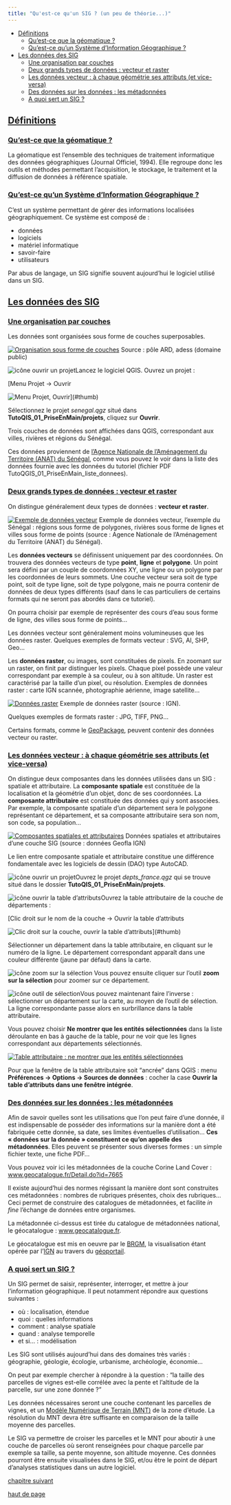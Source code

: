 ```yaml
---
title: "Qu'est-ce qu'un SIG ? (un peu de théorie...)"
---
```



* [Définitions](#I11)
	+ [Qu'est-ce que la géomatique ?](#I11a)
	+ [Qu'est-ce qu'un Système d'Information Géographique ?](#I11b)
* [Les données des SIG](#I12)
	+ [Une organisation par couches](#I12a)
	+ [Deux grands types de données : vecteur et raster](#I12b)
	+ [Les données vecteur : à chaque géométrie ses attributs (et vice-versa)](#I12c)
	+ [Des données sur les données : les métadonnées](#I12d)
	+ [A quoi sert un SIG ?](#I12e)

## [Définitions](#I11) {#I11}


### [Qu'est-ce que la géomatique ?](#I11a) {#I11a}


La géomatique est l'ensemble des techniques de traitement informatique des données géographiques (Journal Officiel, 1994). Elle regroupe donc les outils et méthodes permettant l'acquisition, le stockage, le traitement et la diffusion de données à référence spatiale.


### [Qu'est-ce qu'un Système d'Information Géographique ?](#I11b) {#I11b}


C'est un système permettant de gérer des informations localisées géographiquement. Ce système est composé de :


* données
* logiciels
* matériel informatique
* savoir-faire
* utilisateurs


Par abus de langage, un SIG signifie souvent aujourd'hui le logiciel utilisé dans un SIG.


## [Les données des SIG](#I12) {#I12}


### [Une organisation par couches](#I12a) {#I12a}


Les données sont organisées sous forme de couches superposables.



[![Organisation sous forme de couches](illustrations/tous/1_1_couches.png)](illustrations/tous/1_1_couches.svg)
Source : pôle ARD, adess (domaine public)


![icône ouvrir un projet](illustrations/tous/1_1_ouvrir_projet_icone.png)Lancez le logiciel QGIS. Ouvrez un projet :
   

[Menu Projet → Ouvrir
 
![Menu Projet, Ouvrir](illustrations/tous/1_1_ouvrir_projet.png)](#thumb)



Sélectionnez le projet *senegal.qgz* situé dans **TutoQIS\_01\_PriseEnMain/projets**, cliquez sur **Ouvrir**.


Trois couches de données sont affichées dans QGIS, correspondant aux villes, rivières et régions du Sénégal.


Ces données proviennent de [l'Agence Nationale de l'Aménagement du Territoire (ANAT) du Sénégal](http://www.basegeo.gouv.sn/), comme vous pouvez le voir dans la liste des données fournie avec les données du tutoriel (fichier PDF TutoQGIS\_01\_PriseEnMain\_liste\_donnees).



### [Deux grands types de données : vecteur et raster](#I12b) {#I12b}


On distingue généralement deux types de données : **vecteur et raster**.



[![Exemple de données vecteur](illustrations/tous/1_1_vecteur.png)](illustrations/tous/1_1_vecteur.png)
Exemple de données vecteur, l'exemple du Sénégal : régions sous forme de polygones, rivières sous forme de lignes et villes sous forme de points (source : Agence Nationale de l'Aménagement du Territoire (ANAT) du Sénégal).

Les **données vecteurs** se définissent uniquement par des coordonnées. On trouvera des données vecteurs de type **point**, **ligne** et **polygone**. Un point sera défini par un couple de coordonnées XY, une ligne ou un polygone par les coordonnées de leurs sommets. Une couche vecteur sera soit de type point, soit de type ligne, soit de type polygone, mais ne pourra contenir de données de deux types différents (sauf dans le cas particuliers de certains formats qui ne seront pas abordés dans ce tutoriel).


On pourra choisir par exemple de représenter des cours d'eau sous forme de ligne, des villes sous forme de points...


Les données vecteur sont généralement moins volumineuses que les données raster. Quelques exemples de formats vecteur : SVG, AI, SHP, Geo...


Les **données raster**, ou images, sont constituées de pixels. En zoomant sur un raster, on finit par distinguer les pixels. Chaque pixel possède une valeur correspondant par exemple à sa couleur, ou à son altitude. Un raster est caractérisé par la taille d'un pixel, ou résolution. Exemples de données raster : carte IGN scannée, photographie aérienne, image satellite...



[![Données raster](illustrations/tous/1_1_raster.png)](illustrations/tous/1_1_raster.png)
Exemple de données raster (source : IGN).

Quelques exemples de formats raster : JPG, TIFF, PNG...


Certains formats, comme le [GeoPackage](https://www.geopackage.org/), peuvent contenir des données vecteur ou raster.


### [Les données vecteur : à chaque géométrie ses attributs (et vice-versa)](#I12c) {#I12c}


On distingue deux composantes dans les données utilisées dans un SIG : spatiale et attributaire. La **composante spatiale** est constituée de la localisation et la géométrie d'un objet, donc de ses coordonnées. La **composante attributaire** est constituée des données qui y sont associées. Par exemple, la composante spatiale d'un département sera le polygone représentant ce département, et sa composante attributaire sera son nom, son code, sa population...



[![Composantes spatiales et attributaires](illustrations/tous/1_1_spatial_attrib.png)](illustrations/tous/1_1_spatial_attrib.png)
Données spatiales et attributaires d'une couche SIG (source : données Geofla IGN) 

Le lien entre composante spatiale et attributaire constitue une différence fondamentale avec les logiciels de dessin (DAO) type AutoCAD.



![icône ouvrir un projet](illustrations/tous/1_1_ouvrir_projet_icone.png)Ouvrez le projet 
 *depts\_france.qgz* qui se trouve situé dans le dossier **TutoQIS\_01\_PriseEnMain/projets**.
 


![icône ouvrir la table d'attributs](illustrations/tous/1_1_ouvrir_table_icone.png)Ouvrez la table attributaire de la couche de départements :
   

[Clic droit sur le nom de la couche → Ouvrir la table d'attributs
 
![Clic droit sur la couche, ouvrir la table d'attributs](illustrations/tous/1_1_ouvrir_table.png)](#thumb)



Sélectionner un département dans la table attributaire, en cliquant sur le numéro de la ligne. Le département correspondant apparaît dans une couleur différente (jaune par défaut) dans la carte. 


![icône zoom sur la sélection](illustrations/tous/1_1_zoom_selection_icone.png) Vous pouvez ensuite cliquer sur l'outil **zoom sur la sélection** pour zoomer sur ce département.


![icône outil de sélection](illustrations/tous/1_1_selection_icone.png)Vous pouvez maintenant faire l'inverse : sélectionner un département sur la carte, au moyen de l'outil de sélection. La ligne correspondante passe alors en surbrillance dans la table attributaire.


Vous pouvez choisir **Ne montrer que les entités sélectionnées** dans la liste déroulante en bas à gauche de la table, pour ne voir que les lignes correspondant aux départements sélectionnés.



[![Table attributaire : ne montrer que les entités sélectionnées](illustrations/tous/1_1_table_liste_deroulante.png)](illustrations/tous/1_1_table_liste_deroulante.png)

Pour que la fenêtre de la table attributaire soit "ancrée" dans QGIS : menu **Préférences → Options → Sources de données** : cocher la case **Ouvrir la table d'attributs dans une fenêtre intégrée**.



### [Des données sur les données : les métadonnées](#I12d) {#I12d}


Afin de savoir quelles sont les utilisations que l'on peut faire d'une donnée, il est indispensable de posséder des informations sur la manière dont a été fabriquée cette donnée, sa date, ses limites éventuelles d'utilisation... **Ces « données sur la donnée » constituent ce qu'on appelle des métadonnées**. Elles peuvent se présenter sous diverses formes : un simple fichier texte, une fiche PDF...


Vous pouvez voir ici les métadonnées de la couche Corine Land Cover : [www.geocatalogue.fr/Detail.do?id=7665](http://www.geocatalogue.fr/Detail.do?id=7665)


Il existe aujourd'hui des normes régissant la manière dont sont construites ces métadonnées : nombres de rubriques présentes, choix des rubriques... Ceci permet de construire des catalogues de métadonnées, et facilite *in fine* l'échange de données entre organismes.


La métadonnée ci-dessus est tirée du catalogue de métadonnées national, le géocatalogue : [www.geocatalogue.fr](http://www.geocatalogue.fr/).


Le géocatalogue est mis en oeuvre par le [BRGM](http://www.brgm.fr/), la visualisation étant opérée par l'[IGN](http://www.ign.fr/) au travers du [géoportail](http://www.geoportail.gouv.fr/).


### [A quoi sert un SIG ?](#I12e) {#I12e}


Un SIG permet de saisir, représenter, interroger, et mettre à jour l’information géographique. Il peut notamment répondre aux questions suivantes : 


* où : localisation, étendue
* quoi : quelles informations
* comment : analyse spatiale
* quand : analyse temporelle
* et si... : modélisation


Les SIG sont utilisés aujourd'hui dans des domaines très variés : géographie, géologie, écologie, urbanisme, archéologie, économie...


On peut par exemple chercher à répondre à la question : "la taille des parcelles de vignes est-elle corrélée avec la pente et l'altitude de la parcelle, sur une zone donnée ?"


Les données nécessaires seront une couche contenant les parcelles de vignes, et un [Modèle Numérique de Terrain (MNT)](http://fr.wikipedia.org/wiki/Mod%C3%A8le_num%C3%A9rique_de_terrain) de la zone d'étude. La résolution du MNT devra être suffisante en comparaison de la taille moyenne des parcelles.


Le SIG va permettre de croiser les parcelles et le MNT pour aboutir à une couche de parcelles où seront renseignées pour chaque parcelle par exemple sa taille, sa pente moyenne, son altitude moyenne. Ces données pourront être ensuite visualisées dans le SIG, et/ou être le point de départ d'analyses statistiques dans un autre logiciel.



  

[chapitre suivant](01_02_info_geo.html)
  

[haut de page](#wrap)


